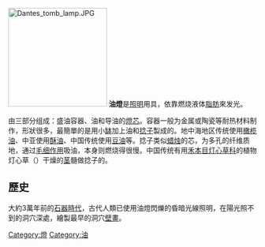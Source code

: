 {{關於|燃燒液体脂肪的油燈|使用煤油的'''煤油燈'''|煤油燈}}
{{不是|煤油燈}}
[[File:Dantes_tomb_lamp.JPG|200px]]
{{commonscat|Oil lamps}}
'''油燈'''是[[照明|照明]]用具，依靠燃烧液体[[脂肪|脂肪]]來发光。

由三部分组成：盛油容器、油和导油的[[燈芯|燈芯]]。容器一般为金属或陶瓷等耐热材料制作，形狀很多，最簡單的是用小[[缽|缽]]加上油和[[捻子|捻子]]製成的{{link-en|燈盞|Diya (light)}}。地中海地区传统使用[[橄榄油|橄榄油]]、中亚使用[[酥油|酥油]]、中国传统使用[[豆油|豆油]]等。捻子类似[[蜡烛|蜡烛]]的芯，为多孔的纤维质地，通过[[毛细作用|毛细作用]]吸油，本身则燃烧得很慢。中国传统有用[[禾本目|禾本目]][[灯心草科|灯心草科]]的植物灯心草（{{lang|en|Juncus effusus L.}}）干燥的[[茎|茎]]髓做捻子的。

==歷史==
大約3萬年前的[[石器時代|石器時代]]，古代人類已使用油燈閃爍的昏暗光線照明，在陽光照不到的洞穴深處，繪製最早的洞穴[[壁畫|壁畫]]。

{{ArtificialLightSources}}
[[Category:燈|Category:燈]]
[[Category:油|Category:油]]